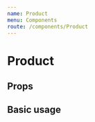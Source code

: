 ```yaml
---
name: Product
menu: Components
route: /components/Product
---
```



# Product

## Props
<Props of={Product} />

## Basic usage
<Playground>
  <Product
  clickable={false}
  product={{
    title: "Product Title",
    gtin: "000000",
    gender: "male",
    price: "29.99 EUR",
    sale_price: "19.99 EUR",
    image_link: "http://lp.weekday.com/app003prod?set=source[02_0514898_001_001],type[PRODUCT],device[hdpi],quality[80],ImageVersion[2019092]&call=url[file:/product/style]"
  }} />
</Playground>
